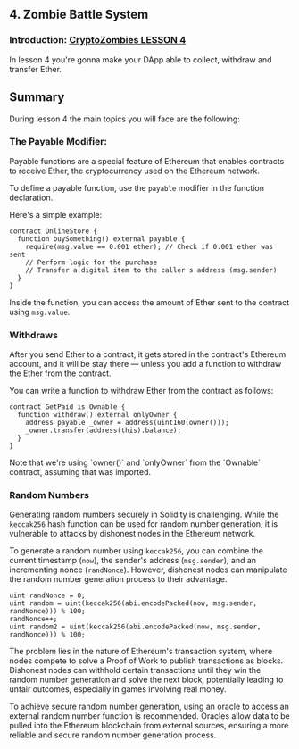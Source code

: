 
## 4. Zombie Battle System

### Introduction: [CryptoZombies LESSON 4](https://cryptozombies.io/en/lesson/4/chapter/1)

In lesson 4 you're gonna make your DApp able to collect, withdraw and transfer Ether.

## Summary

During lesson 4 the main topics you will face are the following:

### The Payable Modifier:

Payable functions are a special feature of Ethereum that enables contracts to receive Ether, the cryptocurrency used on the Ethereum network.

To define a payable function, use the `payable` modifier in the function declaration.

Here's a simple example:

```solidity copy /payable/ {3}
contract OnlineStore {
  function buySomething() external payable {
    require(msg.value == 0.001 ether); // Check if 0.001 ether was sent
    // Perform logic for the purchase
    // Transfer a digital item to the caller's address (msg.sender)
  }
}
```

Inside the function, you can access the amount of Ether sent to the contract using `msg.value`.

### Withdraws

After you send Ether to a contract, it gets stored in the contract's Ethereum account, and it will be stay there — unless you add a function to withdraw the Ether from the contract.

You can write a function to withdraw Ether from the contract as follows:

```solidity copy
contract GetPaid is Ownable {
  function withdraw() external onlyOwner {
    address payable _owner = address(uint160(owner()));
    _owner.transfer(address(this).balance);
  }
}
```

<Callout type="info" emoji="ℹ️">
  Note that we're using `owner()` and `onlyOwner` from the `Ownable` contract,
  assuming that was imported.
</Callout>

### Random Numbers

Generating random numbers securely in Solidity is challenging. While the `keccak256` hash function can be used for random number generation, it is vulnerable to attacks by dishonest nodes in the Ethereum network.

To generate a random number using `keccak256`, you can combine the current timestamp (`now`), the sender's address (`msg.sender`), and an incrementing nonce (`randNonce`). However, dishonest nodes can manipulate the random number generation process to their advantage.

```solidity copy
uint randNonce = 0;
uint random = uint(keccak256(abi.encodePacked(now, msg.sender, randNonce))) % 100;
randNonce++;
uint random2 = uint(keccak256(abi.encodePacked(now, msg.sender, randNonce))) % 100;
```

The problem lies in the nature of Ethereum's transaction system, where nodes compete to solve a Proof of Work to publish transactions as blocks. Dishonest nodes can withhold certain transactions until they win the random number generation and solve the next block, potentially leading to unfair outcomes, especially in games involving real money.

To achieve secure random number generation, using an oracle to access an external random number function is recommended. Oracles allow data to be pulled into the Ethereum blockchain from external sources, ensuring a more reliable and secure random number generation process.
